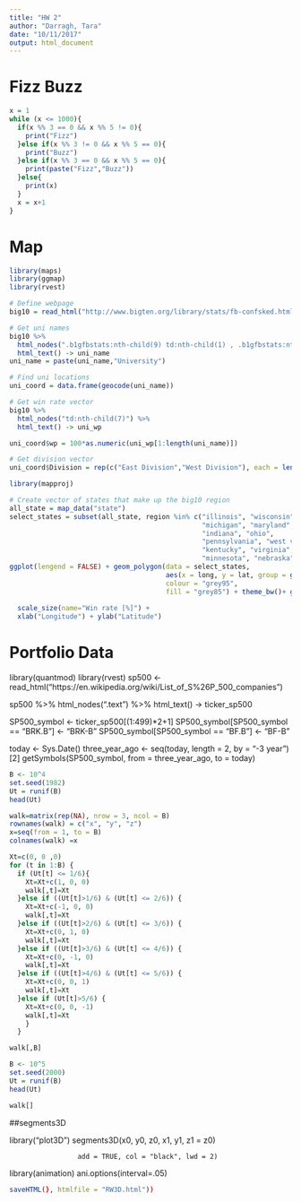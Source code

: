 ```yaml
---
title: "HW 2"
author: "Darragh, Tara"
date: "10/11/2017"
output: html_document
---
```


# Fizz Buzz

```r
x = 1
while (x <= 1000){
  if(x %% 3 == 0 && x %% 5 != 0){
    print("Fizz")
  }else if(x %% 3 != 0 && x %% 5 == 0){
    print("Buzz")
  }else if(x %% 3 == 0 && x %% 5 == 0){
    print(paste("Fizz","Buzz"))
  }else{
    print(x)
  }
  x = x+1
}

```


# Map

```r
library(maps)
library(ggmap)
library(rvest)

# Define webpage
big10 = read_html("http://www.bigten.org/library/stats/fb-confsked.html#standings")

# Get uni names
big10 %>% 
  html_nodes(".b1gfbstats:nth-child(9) td:nth-child(1) , .b1gfbstats:nth-child(6) td:nth-child(1)") %>% 
  html_text() -> uni_name
uni_name = paste(uni_name,"University")

# Find uni locations
uni_coord = data.frame(geocode(uni_name))

# Get win rate vector
big10 %>% 
  html_nodes("td:nth-child(7)") %>%
  html_text() -> uni_wp

uni_coord$wp = 100*as.numeric(uni_wp[1:length(uni_name)])

# Get division vector
uni_coord$Division = rep(c("East Division","West Division"), each = length(uni_name)/2)

library(mapproj)

# Create vector of states that make up the big10 region
all_state = map_data("state")
select_states = subset(all_state, region %in% c("illinois", "wisconsin",
                                                "michigan", "maryland", "new jersey",
                                                "indiana", "ohio",
                                                "pennsylvania", "west virginia",
                                                "kentucky", "virginia", "south dakota", "kansas", 
                                                "minnesota", "nebraska", "iowa", "missouri"))
ggplot(lengend = FALSE) + geom_polygon(data = select_states,
                                       aes(x = long, y = lat, group = group),
                                       colour = "grey95",
                                       fill = "grey85") + theme_bw()+ geom_point(data = uni_coord, 
                                                                                  aes(lon, lat, col = Division, size = wp)) + 
  scale_size(name="Win rate [%]") + 
  xlab("Longitude") + ylab("Latitude")
```
  
# Portfolio Data
library(quantmod)
library(rvest)
sp500 <- read_html("https://en.wikipedia.org/wiki/List_of_S%26P_500_companies")

sp500 %>% 
html_nodes(".text") %>% 
html_text() -> ticker_sp500

SP500_symbol <- ticker_sp500[(1:499)*2+1]
SP500_symbol[SP500_symbol == "BRK.B"] <- "BRK-B"
SP500_symbol[SP500_symbol == "BF.B"] <- "BF-B"


today <- Sys.Date()
three_year_ago <- seq(today, length = 2, by = "-3 year")[2]
getSymbols(SP500_symbol, from = three_year_ago, to = today)



```r
B <- 10^4
set.seed(1982)
Ut = runif(B)
head(Ut)
```

```r
walk=matrix(rep(NA), nrow = 3, ncol = B)
rownames(walk) = c("x", "y", "z")
x=seq(from = 1, to = B)
colnames(walk) =x
```

```r
Xt=c(0, 0 ,0)
for (t in 1:B) {
  if (Ut[t] <= 1/6){
    Xt=Xt+c(1, 0, 0)
    walk[,t]=Xt
  }else if ((Ut[t]>1/6) & (Ut[t] <= 2/6)) {
    Xt=Xt+c(-1, 0, 0)
    walk[,t]=Xt
  }else if ((Ut[t]>2/6) & (Ut[t] <= 3/6)) {
    Xt=Xt+c(0, 1, 0)
    walk[,t]=Xt
  }else if ((Ut[t]>3/6) & (Ut[t] <= 4/6)) {
    Xt=Xt+c(0, -1, 0)
    walk[,t]=Xt
  }else if ((Ut[t]>4/6) & (Ut[t] <= 5/6)) {
    Xt=Xt+c(0, 0, 1)
    walk[,t]=Xt
  }else if (Ut[t]>5/6) {
    Xt=Xt+c(0, 0, -1)
    walk[,t]=Xt
    }
  }
```


```r
walk[,B]
```


```r
B <- 10^5
set.seed(2000)
Ut = runif(B)
head(Ut)
```

```r
walk[]
```

##segments3D

library("plot3D")
segments3D(x0, y0, z0, x1, y1, z1 = z0)

                     add = TRUE, col = "black", lwd = 2)
library(animation)
ani.options(interval=.05)
```r
saveHTML(}, htmlfile = "RW3D.html"))
```

